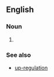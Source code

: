==English==

===Noun===
{{en-noun|sg=[[down]]-[[regulation]]|-}}

# {{alternative spelling of|[[downregulation]]}}

===See also===
*[[up-regulation]]